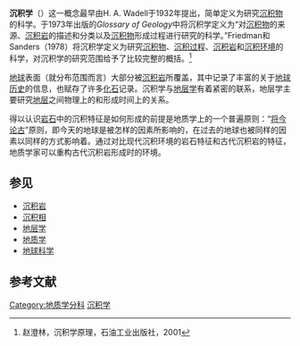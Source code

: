 '''沉积学'''（{{lang-en|sedimentology}}）这一概念最早由H. A. Wadell于1932年提出，简单定义为研究[[沉积物|沉积物]]的科学。于1973年出版的''Glossary of Geology''中将沉积学定义为“对[[沉积物|沉积物]]的来源、[[沉积岩|沉积岩]]的描述和分类以及[[沉积物|沉积物]]形成过程进行研究的科学。”Friedman和Sanders（1978）将沉积学定义为研究[[沉积物|沉积物]]、[[沉积过程|沉积过程]]、[[沉积岩|沉积岩]]和[[沉积相|沉积环境]]的科学，对沉积学的研究范围给予了比较完整的概括。<ref>赵澄林，沉积学原理，石油工业出版社，2001 </ref>

[[地球|地球]]表面（就分布范围而言）大部分被[[沉积岩|沉积岩]]所覆盖，其中记录了丰富的关于[[地球历史|地球历史]]的信息，也赋存了许多[[化石|化石]]记录。沉积学与[[地层学|地层学]]有着紧密的联系，地层学主要研究[[地层|地层]]之间物理上的和形成时间上的关系。

得以认识[[岩石|岩石]]中的沉积特征是如何形成的前提是地质学上的一个普遍原则：“[[将今论古|将今论古]]”原则，即今天的地球是被怎样的因素所影响的，在过去的地球也被同样的因素以同样的方式影响着。通过对比现代沉积环境的岩石特征和古代沉积岩的特征，地质学家可以重构古代沉积岩形成时的环境。

== 参见 ==
* [[沉积岩|沉积岩]]
* [[沉积相|沉积相]]
* [[地层学|地层学]]
* [[地质学|地质学]]
* [[地球科学|地球科学]]

== 参考文献 ==
{{Reflist}}

[[Category:地质学分科|Category:地质学分科]]
[[Category:沉积学|]]

{{地质学}}